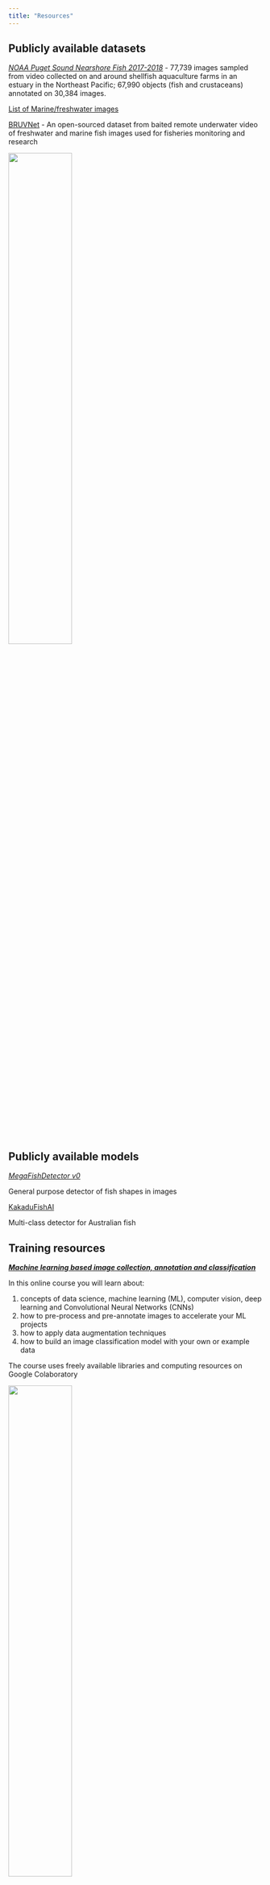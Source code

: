 ```yaml
---
title: "Resources"
---
```


## Publicly available datasets

[*NOAA Puget Sound Nearshore Fish 2017-2018*](https://lila.science/datasets/noaa-puget-sound-nearshore-fish)
- 77,739 images sampled from video collected on and around shellfish aquaculture farms in an estuary in the Northeast Pacific; 67,990 objects (fish and crustaceans) annotated on 30,384 images.

[List of Marine/freshwater images](https://lila.science/otherdatasets#images-marine)

[BRUVNet](https://www.bruvnet.org/)
- An open-sourced dataset from baited remote underwater video of freshwater and marine fish images used for fisheries monitoring and research

![](images/pike.jpg){width="50%" fig-align="center"}

## Publicly available models

[*MegaFishDetector v0*](https://github.com/warplab/megafishdetector/blob/main/MODEL_ZOO.md)

General purpose detector of fish shapes in images

[KakaduFishAI](https://github.com/ajansenn/KakaduFishAI)

Multi-class detector for Australian fish

## Training resources

[***Machine learning based image collection, annotation and classification***](https://fishsizeproject.github.io/Course-MLforImageProcessing/)

In this online course you will learn about:

1.  concepts of data science, machine learning (ML), computer vision, deep learning and Convolutional Neural Networks (CNNs)
2.  how to pre-process and pre-annotate images to accelerate your ML projects
3.  how to apply data augmentation techniques
4.  how to build an image classification model with your own or example data

The course uses freely available libraries and computing resources on Google Colaboratory

![](images/AnglerPhone.jpg){width="50%" fig-align="center"}

## Scientific publications

A Scalable Open-Source Framework for Machine Learning-Based Image Collection, Annotation and Classification: A Case Study for Automatic Fish Species Identification (*Catarina NS Silva, Justas Dainys, Sean Simmons, Vincentas Vienožinskis, Asta Audzijonyte*) [Sustainability 14 (21), 14324](https://www.mdpi.com/2071-1050/14/21/14324)

**Preprint:** A machine learning based image classification method to estimate fish sizes from images without a specified reference object (*Catarina Nunes Soares Silva, Justas Dainys, Sean Simmons, Asta Audzijonyte*) [bioRxiv](https://www.biorxiv.org/content/biorxiv/early/2022/12/27/2022.12.27.521854.full.pdf)

## Media and other popular science 

Story about the collaboration between Microsoft and Australian Government’s Supervising Scientist Branch to build the baited remote underwter video image dataset from images at the Kakadu National park - [Citizen scientists, AI and cloud bond to boost billabong health in the Top End](https://news.microsoft.com/en-au/features/citizen-scientists-ai-and-cloud-bond-to-boost-billabong-health-in-the-top-end/)
